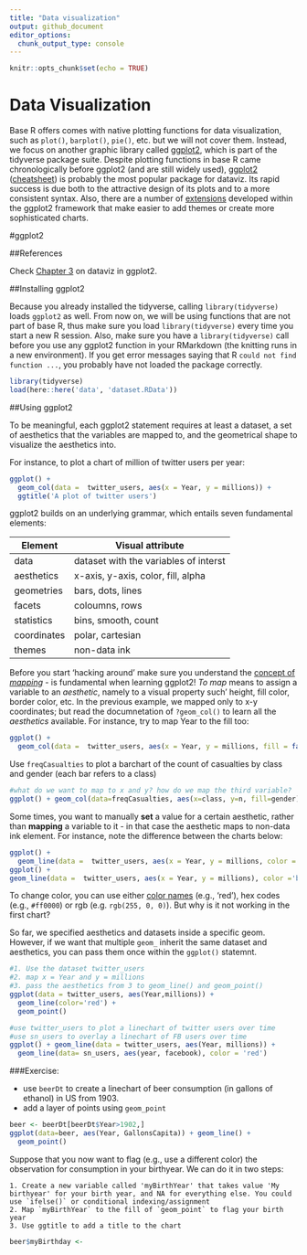 ```yaml
---
title: "Data visualization"
output: github_document
editor_options: 
  chunk_output_type: console
---
```


```r
knitr::opts_chunk$set(echo = TRUE)
```


# Data Visualization

Base R offers comes with native plotting functions for data visualization, such as `plot()`, `barplot()`, `pie()`, etc. but we will not cover them. Instead, we focus on another graphic library called [ggplot2](http://ggplot2.org/), which is part of the tidyverse package suite. Despite plotting functions in base R came chronologically before ggplot2 (and are still widely used), [ggplot2](http://ggplot2.org/) ([cheatsheet](https://www.rstudio.com/wp-content/uploads/2015/03/ggplot2-cheatsheet.pdf)) is probably the most popular package for dataviz. Its rapid success is due both to the attractive design of its plots and to a more consistent syntax. Also, there are a number of [extensions](http://www.ggplot2-exts.org/) developed within the ggplot2 framework that make easier to add themes or create more sophisticated charts.

#ggplot2

##References 

Check [Chapter 3](http://r4ds.had.co.nz/data-visualisation.html) on dataviz in ggplot2.

##Installing ggplot2

Because you already installed the tidyverse, calling `library(tidyverse)` loads `ggplot2` as well. From now on, we will be using functions that are not part of base R, thus make sure you load `library(tidyverse)` every time you start a new R session. Also, make sure you have a `library(tidyverse)` call before you use any ggplot2 function in your RMarkdown (the knitting runs in a new environment). If you get error messages saying that R `could not find function ...`, you probably have not loaded the package correctly.

```r
library(tidyverse)
load(here::here('data', 'dataset.RData'))
```


##Using ggplot2

To be meaningful, each ggplot2 statement requires at least a dataset, a set of aesthetics that the variables are mapped to, and the geometrical shape to visualize the aesthetics into. 

For instance, to plot a chart of million of twitter users per year:

```r
ggplot() +
  geom_col(data =  twitter_users, aes(x = Year, y = millions)) +
  ggtitle('A plot of twitter users')
```

ggplot2 builds on an underlying grammar, which entails seven fundamental elements:

Element | Visual attribute
------------- | -------------
data | dataset with the variables of interst
aesthetics | x-axis, y-axis, color, fill, alpha
geometries | bars, dots, lines
facets | coloumns, rows
statistics | bins, smooth, count
coordinates | polar, cartesian
themes | non-data ink

Before you start 'hacking around' make sure you understand the [concept of _mapping_](http://r4ds.had.co.nz/data-visualisation.html#aesthetic-mappings) - is fundamental when learning ggplot2! _To map_ means to assign a variable to an _aesthetic_, namely to a visual property such' height, fill color, border color, etc. In the previous example, we mapped only to x-y coordinates; but read the documnetation of `?geom_col()` to learn all the _aesthetics_ available. For instance, try to map Year to the fill too:

```r
ggplot() +
  geom_col(data =  twitter_users, aes(x = Year, y = millions, fill = factor(Year)))
```

Use `freqCasualties` to plot a barchart of the count of casualties by class and gender (each bar refers to a class)


```r
#what do we want to map to x and y? how do we map the third variable?
ggplot() + geom_col(data=freqCasualties, aes(x=class, y=n, fill=gender))
```


Some times, you want to manually **set** a value for a certain aesthetic, rather than **mapping** a variable to it - in that case the aesthetic maps to non-data ink element. For instance, note the difference between the charts below:

```r
ggplot() +
  geom_line(data =  twitter_users, aes(x = Year, y = millions, color ='blue' )) 
ggplot() +
geom_line(data =  twitter_users, aes(x = Year, y = millions), color ='blue') 
```

To change color, you can use either [color names](http://www.stat.columbia.edu/~tzheng/files/Rcolor.pdf) (e.g., 'red'), hex codes (e.g., `#ff0000`) or rgb (e.g. `rgb(255, 0, 0)`). But why is it not working in the first chart?

So far, we specified aesthetics and datasets inside a specific geom. However, if we want that multiple `geom_` inherit the same dataset and aesthetics, you can pass them once within the `ggplot()` statemnt.

```r
#1. Use the dataset twitter_users 
#2. map x = Year and y = millions
#3. pass the aesthetics from 3 to geom_line() and geom_point() 
ggplot(data = twitter_users, aes(Year,millions)) + 
  geom_line(color='red') + 
  geom_point()
```



```r
#use twitter_users to plot a linechart of twitter users over time
#use sn_users to overlay a linechart of FB users over time
ggplot() + geom_line(data = twitter_users, aes(Year, millions)) +
  geom_line(data= sn_users, aes(year, facebook), color = 'red')
```



###Exercise: 

 - use `beerDt` to create a linechart of beer consumption (in gallons of ethanol) in US from 1903.
 - add a layer of points using `geom_point`
```r
beer <- beerDt[beerDt$Year>1902,]
ggplot(data=beer, aes(Year, GallonsCapita)) + geom_line() +
  geom_point() 
```
 
 
 Suppose that you now want to flag (e.g., use a different color) the observation for consumption in your birthyear. We can do it in two steps:
    
    1. Create a new variable called 'myBirthYear' that takes value 'My birthyear' for your birth year, and NA for everything else. You could use `ifelse()` or conditional indexing/assignment
    2. Map `myBirthYear` to the fill of `geom_point` to flag your birth year
    3. Use ggtitle to add a title to the chart
```r
beer$myBirthday <- 
```


